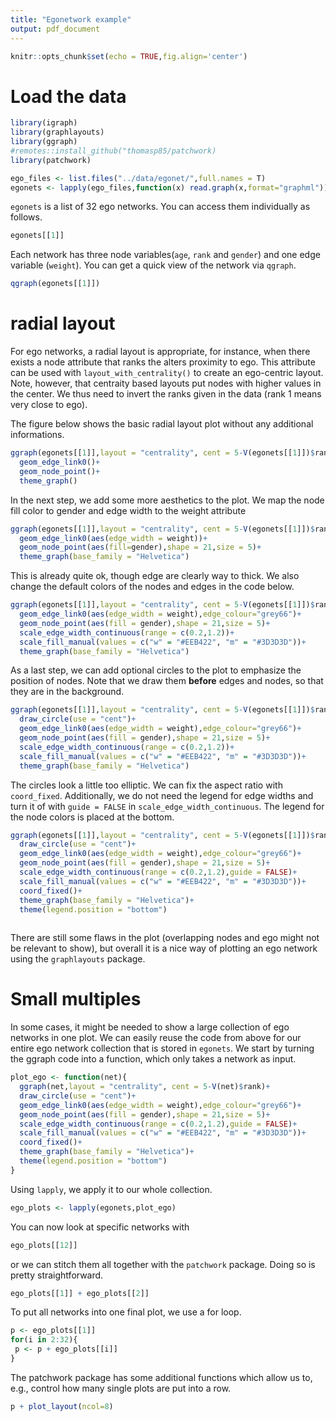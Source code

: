 ```yaml
---
title: "Egonetwork example"
output: pdf_document
---
```


```r
knitr::opts_chunk$set(echo = TRUE,fig.align='center')
```

# Load the data

```r
library(igraph)
library(graphlayouts)
library(ggraph)
#remotes::install_github("thomasp85/patchwork)
library(patchwork)
```

```r
ego_files <- list.files("../data/egonet/",full.names = T)
egonets <- lapply(ego_files,function(x) read.graph(x,format="graphml"))
```

`egonets` is a list of 32 ego networks. You can access them individually as follows.

```r
egonets[[1]]
```

Each network has three node variables(`age`, `rank` and `gender`) and one edge variable (`weight`).
You can get a quick view of the network via `qgraph`.

```r
qgraph(egonets[[1]])
```

# radial layout

For ego networks, a radial layout is appropriate, for instance, when there exists a 
node attribute that ranks the alters proximity to ego. This attribute can be used
with `layout_with_centrality()` to create an ego-centric layout. Note, however, that 
centraity based layouts put nodes with higher values in the center. We thus need to invert the
ranks given in the data (rank 1 means very close to ego).

The figure below shows the basic radial layout plot without any additional informations.
```r
ggraph(egonets[[1]],layout = "centrality", cent = 5-V(egonets[[1]])$rank)+
  geom_edge_link0()+
  geom_node_point()+
  theme_graph()
```

In the next step, we add some more aesthetics to the plot. We map the node fill color to 
gender and edge width to the weight attribute

```r
ggraph(egonets[[1]],layout = "centrality", cent = 5-V(egonets[[1]])$rank)+
  geom_edge_link0(aes(edge_width = weight))+
  geom_node_point(aes(fill=gender),shape = 21,size = 5)+
  theme_graph(base_family = "Helvetica")
```

This is already quite ok, though edge are clearly way to thick. We also change the 
default colors of the nodes and edges in the code below. 

```r
ggraph(egonets[[1]],layout = "centrality", cent = 5-V(egonets[[1]])$rank)+
  geom_edge_link0(aes(edge_width = weight),edge_colour="grey66")+
  geom_node_point(aes(fill = gender),shape = 21,size = 5)+
  scale_edge_width_continuous(range = c(0.2,1.2))+
  scale_fill_manual(values = c("w" = "#EEB422", "m" = "#3D3D3D"))+
  theme_graph(base_family = "Helvetica")

```

As a last step, we can add optional circles to the plot to emphasize the position of nodes.
Note that we draw them **before** edges and nodes, so that they are in the background.

```r
ggraph(egonets[[1]],layout = "centrality", cent = 5-V(egonets[[1]])$rank)+
  draw_circle(use = "cent")+
  geom_edge_link0(aes(edge_width = weight),edge_colour="grey66")+
  geom_node_point(aes(fill = gender),shape = 21,size = 5)+
  scale_edge_width_continuous(range = c(0.2,1.2))+
  scale_fill_manual(values = c("w" = "#EEB422", "m" = "#3D3D3D"))+
  theme_graph(base_family = "Helvetica")
```

The circles look a little too elliptic. We can fix the aspect ratio with `coord_fixed`.
Additionally, we do not need the legend for edge widths and turn it of with `guide = FALSE`
in `scale_edge_width_continuous`. The legend for the node colors is placed at the bottom.

```r
ggraph(egonets[[1]],layout = "centrality", cent = 5-V(egonets[[1]])$rank)+
  draw_circle(use = "cent")+
  geom_edge_link0(aes(edge_width = weight),edge_colour="grey66")+
  geom_node_point(aes(fill = gender),shape = 21,size = 5)+
  scale_edge_width_continuous(range = c(0.2,1.2),guide = FALSE)+
  scale_fill_manual(values = c("w" = "#EEB422", "m" = "#3D3D3D"))+
  coord_fixed()+
  theme_graph(base_family = "Helvetica")+
  theme(legend.position = "bottom")
  
```

There are still some flaws in the plot (overlapping nodes and ego might not be relevant to show), 
but overall it is a nice way of plotting an ego network using the `graphlayouts` package.

# Small multiples

In some cases, it might be needed to show a large collection of ego networks in one plot.
We can easily reuse the code from above for our entire ego network collection that is
stored in `egonets`. We start by turning the ggraph code into a function, which only takes
a network as input.

```r
plot_ego <- function(net){
  ggraph(net,layout = "centrality", cent = 5-V(net)$rank)+
  draw_circle(use = "cent")+
  geom_edge_link0(aes(edge_width = weight),edge_colour="grey66")+
  geom_node_point(aes(fill = gender),shape = 21,size = 5)+
  scale_edge_width_continuous(range = c(0.2,1.2),guide = FALSE)+
  scale_fill_manual(values = c("w" = "#EEB422", "m" = "#3D3D3D"))+
  coord_fixed()+
  theme_graph(base_family = "Helvetica")+
  theme(legend.position = "bottom")
}
```

Using `lapply`, we apply it to our whole collection.
```r
ego_plots <- lapply(egonets,plot_ego)
```

You can now look at specific networks with

```r
ego_plots[[12]]
```

or we can stitch them all together with the `patchwork` package. Doing so is pretty straightforward.
```r
ego_plots[[1]] + ego_plots[[2]]
```

\newpage

To put all networks into one final plot, we use a for loop.

```r
p <- ego_plots[[1]]
for(i in 2:32){
 p <- p + ego_plots[[i]] 
}
```

The patchwork package has some additional functions which allow us to, e.g., control 
how many single plots are put into a row.

```r
p + plot_layout(ncol=8)
```


